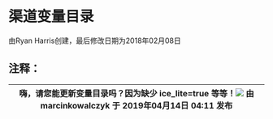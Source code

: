 # 渠道变量目录

由Ryan Harris创建，最后修改日期为2018年02月08日

## 注释：

| 嗨，请您能更新变量目录吗？因为缺少 ice_lite=true 等等！![](/images/icons/contenttypes/comment_16.png) 由 marcinkowalczyk 于 2019年04月14日 04:11 发布 |
| ------------------------------------------------------------------------------------------------------------------------------------------------------------------------------------- |